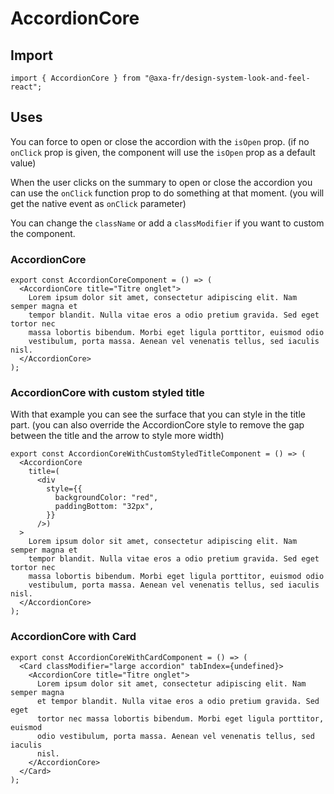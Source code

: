 
<Meta of={AccordionCoreStories} name="AccordionCore" />

# AccordionCore

## Import

```tsx
import { AccordionCore } from "@axa-fr/design-system-look-and-feel-react";
```

## Uses

You can force to open or close the accordion with the `isOpen` prop. (if no `onClick` prop is given, the component will use the `isOpen` prop as a default value)

When the user clicks on the summary to open or close the accordion you can use the `onClick` function prop to do something at that moment. (you will get the native event as `onClick` parameter)

You can change the `className` or add a `classModifier` if you want to custom the component.

### AccordionCore

```tsx
export const AccordionCoreComponent = () => (
  <AccordionCore title="Titre onglet">
    Lorem ipsum dolor sit amet, consectetur adipiscing elit. Nam semper magna et
    tempor blandit. Nulla vitae eros a odio pretium gravida. Sed eget tortor nec
    massa lobortis bibendum. Morbi eget ligula porttitor, euismod odio
    vestibulum, porta massa. Aenean vel venenatis tellus, sed iaculis nisl.
  </AccordionCore>
);
```

<Canvas of={AccordionCoreStories.AccordionCoreStory} />

<Controls of={AccordionCoreStories.AccordionCoreStory} />

### AccordionCore with custom styled title

With that example you can see the surface that you can style in the title part. (you can also override the AccordionCore style to remove the gap between the title and the arrow to style more width)

```tsx
export const AccordionCoreWithCustomStyledTitleComponent = () => (
  <AccordionCore
    title=(
      <div
        style={{
          backgroundColor: "red",
          paddingBottom: "32px",
        }}
      />)
  >
    Lorem ipsum dolor sit amet, consectetur adipiscing elit. Nam semper magna et
    tempor blandit. Nulla vitae eros a odio pretium gravida. Sed eget tortor nec
    massa lobortis bibendum. Morbi eget ligula porttitor, euismod odio
    vestibulum, porta massa. Aenean vel venenatis tellus, sed iaculis nisl.
  </AccordionCore>
);
```

<Canvas of={AccordionCoreStories.AccordionCoreWithCustomStyledSummaryStory} />

<Controls of={AccordionCoreStories.AccordionCoreWithCustomStyledSummaryStory} />

### AccordionCore with Card

```tsx
export const AccordionCoreWithCardComponent = () => (
  <Card classModifier="large accordion" tabIndex={undefined}>
    <AccordionCore title="Titre onglet">
      Lorem ipsum dolor sit amet, consectetur adipiscing elit. Nam semper magna
      et tempor blandit. Nulla vitae eros a odio pretium gravida. Sed eget
      tortor nec massa lobortis bibendum. Morbi eget ligula porttitor, euismod
      odio vestibulum, porta massa. Aenean vel venenatis tellus, sed iaculis
      nisl.
    </AccordionCore>
  </Card>
);
```

<Canvas of={AccordionCoreStories.AccordionCoreWithCardStory} />

<Controls of={AccordionCoreStories.AccordionCoreWithCardStory} />
